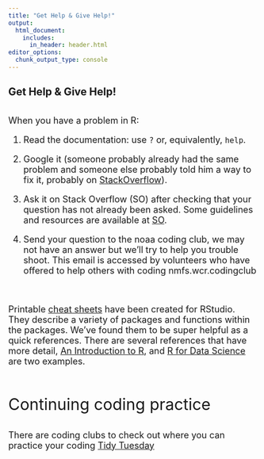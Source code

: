 ```yaml
---
title: "Get Help & Give Help!"
output:
  html_document:
    includes:
      in_header: header.html
editor_options: 
  chunk_output_type: console
---
```


## Get Help & Give Help!
<br>
<font size = 4.5> When you have a problem in R:

1. Read the documentation: use `?` or, equivalently, `help`.

2. Google it (someone probably already had the same problem and someone else probably told him a way to fix it, probably on [StackOverflow](https://stackoverflow.com/)).

3. Ask it on Stack Overflow (SO) after checking that your question has not already been asked. Some guidelines and resources are available at [SO](https://stackoverflow.com/tags/r/info).

4. Send your question to the noaa coding club, we may not have an answer but we'll try to help you trouble shoot. This email is accessed by volunteers who have offered to help others with coding nmfs.wcr.codingclub 

<br>

Printable [cheat sheets](https://www.rstudio.com/resources/cheatsheets/) have been created for RStudio. They describe a variety of packages and functions within the packages. We've found them to be super helpful as a quick references.  There are several references that have more detail, [An Introduction to R](https://cran.r-project.org/), and [R for Data Science](http://r4ds.had.co.nz/) are two examples.  

<br>

<font size = 6> Continuing coding practice

<font size = 4.5>There are coding clubs to check out where you can practice your coding [Tidy Tuesday](https://github.com/rfordatascience/tidytuesday)







